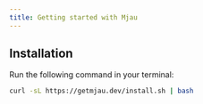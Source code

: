 ```yaml
---
title: Getting started with Mjau
---
```


## Installation

Run the following command in your terminal:

```bash
curl -sL https://getmjau.dev/install.sh | bash
```
